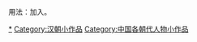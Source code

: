 {{hiddencat}}
{{Catnav|頁面分類|人类社会|人物|人物小作品|各时代人物小作品}}
{{Catnav|頁面分類|人物|人物小作品|各时代人物小作品}}
{{Catnav|頁面分類|...|秦漢|汉朝|汉朝人}}
{{Catnav|頁面分類|...|中国朝代|各朝代中国人|汉朝人}}

用法：加入{{Tl|汉朝人小作品}}。

[[Category:汉朝人|*]]
[[Category:汉朝小作品|Category:汉朝小作品]]
[[Category:中国各朝代人物小作品|Category:中国各朝代人物小作品]]